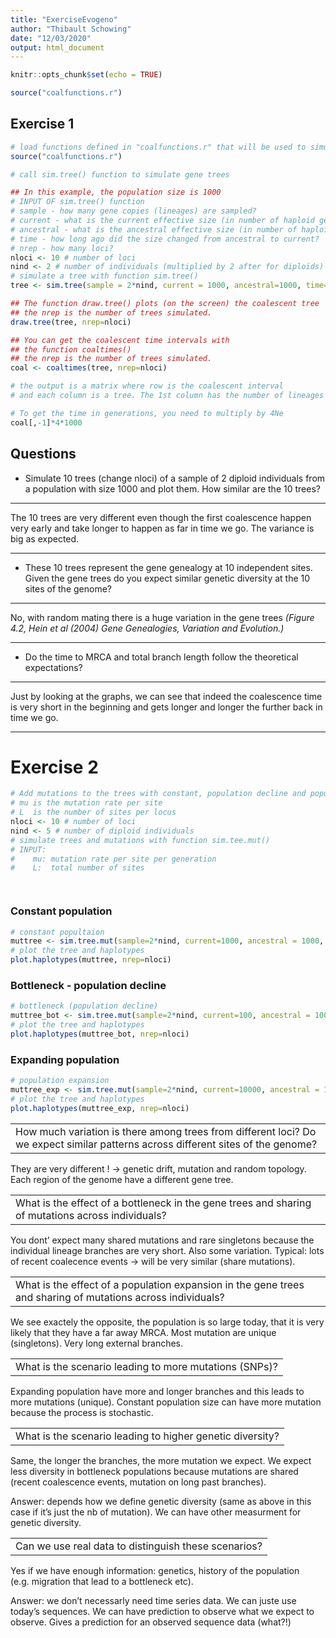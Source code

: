 ```yaml
---
title: "ExerciseEvogeno"
author: "Thibault Schowing"
date: "12/03/2020"
output: html_document
---
```


```r
knitr::opts_chunk$set(echo = TRUE)
```



```r
source("coalfunctions.r")
```

## Exercise 1



```r
# load functions defined in "coalfunctions.r" that will be used to simulate and plot coalescent trees
source("coalfunctions.r")

# call sim.tree() function to simulate gene trees

## In this example, the population size is 1000
# INPUT OF sim.tree() function
# sample - how many gene copies (lineages) are sampled?
# current - what is the current effective size (in number of haploid gene copies)?
# ancestral - what is the ancestral effective size (in number of haploid gene copies)?
# time - how long ago did the size changed from ancestral to current?
# nrep - how many loci?  
nloci <- 10 # number of loci
nind <- 2 # number of individuals (multiplied by 2 after for diploïds)
# simulate a tree with function sim.tree()
tree <- sim.tree(sample = 2*nind, current = 1000, ancestral=1000, time=0, nrep=nloci)

## The function draw.tree() plots (on the screen) the coalescent tree
## the nrep is the number of trees simulated.
draw.tree(tree, nrep=nloci)

## You can get the coalescent time intervals with
## the function coaltimes()
## the nrep is the number of trees simulated.
coal <- coaltimes(tree, nrep=nloci)

# the output is a matrix where row is the coalescent interval
# and each column is a tree. The 1st column has the number of lineages in each interval.

# To get the time in generations, you need to multiply by 4Ne
coal[,-1]*4*1000 
```



## Questions

* Simulate 10 trees (change nloci) of a sample of 2 diploid individuals from a population with size 1000 and plot them. How similar are the 10 trees?

----------------------------------

The 10 trees are very different even though the first coalescence happen very early and take longer to happen as far in time we go. The variance is big as expected. 

----------------------------------

* These 10 trees represent the gene genealogy at 10 independent sites. Given the gene trees do you expect similar genetic diversity at the 10 sites of the genome?


-----

No, with random mating there is a huge variation in the gene trees _(Figure 4.2, Hein et al (2004) Gene Genealogies, Variation and Evolution.)_

-----


* Do the time to MRCA and total branch length follow the theoretical expectations?


-----

Just by looking at the graphs, we can see that indeed the coalescence time is very short in the beginning and gets longer and longer the further back in time we go. 

-----



# Exercise 2

```r
# Add mutations to the trees with constant, population decline and population expansion
# mu is the mutation rate per site
# L  is the number of sites per locus
nloci <- 10 # number of loci
nind <- 5 # number of diploid individuals
# simulate trees and mutations with function sim.tee.mut()
# INPUT: 
#    mu: mutation rate per site per generation
#    L:  total number of sites




```


### Constant population

```r
# constant popultaion
muttree <- sim.tree.mut(sample=2*nind, current=1000, ancestral = 1000, time = 0, nrep = nloci, mu=1e-7, L=1e5)
# plot the tree and haplotypes
plot.haplotypes(muttree, nrep=nloci)
```




### Bottleneck - population decline
```r
# bottleneck (population decline)
muttree_bot <- sim.tree.mut(sample=2*nind, current=100, ancestral = 1000, time = 50, nrep = nloci, mu=1e-7, L=1e5)
# plot the tree and haplotypes
plot.haplotypes(muttree_bot, nrep=nloci)


```



### Expanding population

```r
# population expansion
muttree_exp <- sim.tree.mut(sample=2*nind, current=10000, ancestral = 100, time = 1000, nrep = nloci, mu=1e-7, L=1e5)
# plot the tree and haplotypes
plot.haplotypes(muttree_exp, nrep=nloci)

```

----
How much variation is there among trees from different loci? Do we expect similar patterns across different sites of the genome?
----

They are very different ! -> genetic drift, mutation and random topology. Each region of the genome have a different gene tree.

----
What is the effect of a bottleneck in the gene trees and sharing of mutations across individuals?
----

You dont' expect many shared mutations and rare singletons because the individual lineage branches are very short.
Also some variation. Typical: lots of recent coalecence events -> will be very similar (share mutations).

----
What is the effect of a population expansion in the gene trees and sharing of mutations across individuals?
----

We see exactely the opposite, the population is so large today, that it is very likely that they have a far away MRCA. Most mutation are unique (singletons). Very long external branches. 

----
What is the scenario leading to more mutations (SNPs)?
----

Expanding population have more and longer branches and this leads to more mutations (unique). Constant population size can have more mutation because the process is stochastic.



----
What is the scenario leading to higher genetic diversity?
----

Same, the longer the branches, the more mutation we expect. We expect less diversity in bottleneck populations because mutations are shared (recent coalescence events, mutation on long past branches).

Answer: depends how we define genetic diversity (same as above in this case if it's just the nb of mutation). We can have other measurment for genetic diversity.  



----
Can we use real data to distinguish these scenarios?
----

Yes if we have enough information: genetics, history of the population (e.g. migration that lead to a bottleneck etc).

Answer: we don't necessarly need time series data. We can juste use today's sequences. We can have prediction to observe what we expect to observe. Gives a prediction for an observed sequence data (what?!)



